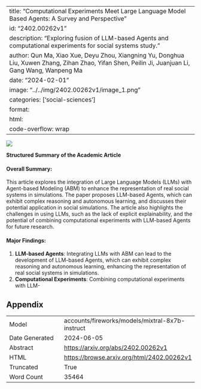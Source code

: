 
---
title: "Computational Experiments Meet Large Language Model Based Agents: A Survey and Perspective"
id: "2402.00262v1"
description: "Exploring fusion of LLM-based Agents and computational experiments for social systems study."
author: Qun Ma, Xiao Xue, Deyu Zhou, Xiangning Yu, Donghua Liu, Xuwen Zhang, Zihan Zhao, Yifan Shen, Peilin Ji, Juanjuan Li, Gang Wang, Wanpeng Ma
date: "2024-02-01"
image: "../../img/2402.00262v1/image_1.png"
categories: ['social-sciences']
format:
  html:
    code-overflow: wrap
---

![](../../img/2402.00262v1/image_1.png)

**Structured Summary of the Academic Article**

#### Overall Summary:
This article explores the integration of Large Language Models (LLMs) with Agent-based Modeling (ABM) to enhance the representation of real social systems in simulations. The paper proposes LLM-based Agents, which can exhibit complex reasoning and autonomous learning, and discusses their potential application in social simulations. The article also highlights the challenges in using LLMs, such as the lack of explicit explainability, and the potential of combining computational experiments with LLM-based Agents for future research.

#### Major Findings:
1. **LLM-based Agents**: Integrating LLMs with ABM can lead to the development of LLM-based Agents, which can exhibit complex reasoning and autonomous learning, enhancing the representation of real social systems in simulations.
2. **Computational Experiments**: Combining computational experiments with LLM-

## Appendix

|          |          |
|----------|----------|
| Model     | accounts/fireworks/models/mixtral-8x7b-instruct       |
| Date Generated     | 2024-06-05       |
| Abstract | [https://arxiv.org/abs/2402.00262v1](https://arxiv.org/abs/2402.00262v1)        |
| HTML     | [https://browse.arxiv.org/html/2402.00262v1](https://browse.arxiv.org/html/2402.00262v1)       |
| Truncated       | True       |
| Word Count       | 35464       |